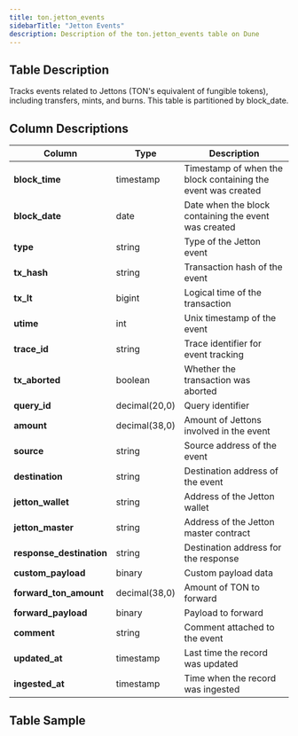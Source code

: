 ```yaml
---
title: ton.jetton_events
sidebarTitle: "Jetton Events"
description: Description of the ton.jetton_events table on Dune
---
```


## Table Description
Tracks events related to Jettons (TON's equivalent of fungible tokens), including transfers, mints, and burns. This table is partitioned by block_date.

## Column Descriptions
| **Column**               | **Type**      | **Description**                                              |
|--------------------------|---------------|--------------------------------------------------------------|
| **block_time**           | timestamp     | Timestamp of when the block containing the event was created |
| **block_date**           | date          | Date when the block containing the event was created         |
| **type**                 | string        | Type of the Jetton event                                     |
| **tx_hash**              | string        | Transaction hash of the event                                |
| **tx_lt**                | bigint        | Logical time of the transaction                              |
| **utime**                | int           | Unix timestamp of the event                                  |
| **trace_id**             | string        | Trace identifier for event tracking                          |
| **tx_aborted**           | boolean       | Whether the transaction was aborted                          |
| **query_id**             | decimal(20,0) | Query identifier                                             |
| **amount**               | decimal(38,0) | Amount of Jettons involved in the event                      |
| **source**               | string        | Source address of the event                                  |
| **destination**          | string        | Destination address of the event                             |
| **jetton_wallet**        | string        | Address of the Jetton wallet                                 |
| **jetton_master**        | string        | Address of the Jetton master contract                        |
| **response_destination** | string        | Destination address for the response                         |
| **custom_payload**       | binary        | Custom payload data                                          |
| **forward_ton_amount**   | decimal(38,0) | Amount of TON to forward                                     |
| **forward_payload**      | binary        | Payload to forward                                           |
| **comment**              | string        | Comment attached to the event                                |
| **updated_at**           | timestamp     | Last time the record was updated                             |
| **ingested_at**          | timestamp     | Time when the record was ingested                            |

## Table Sample


<TableSample tableSchema="ton" tableName="jetton_events" />
